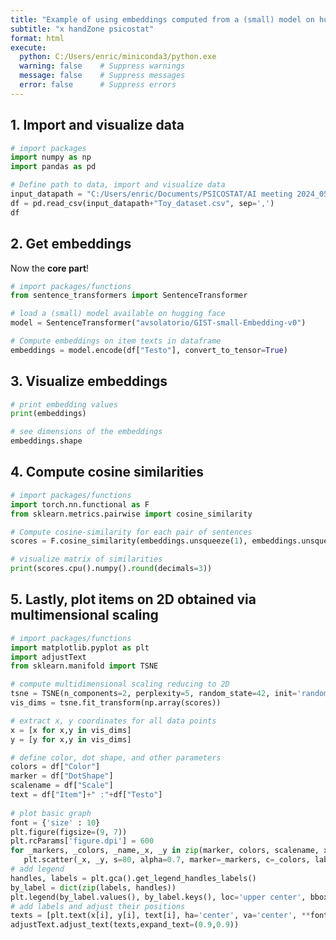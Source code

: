 ```yaml
---
title: "Example of using embeddings computed from a (small) model on hugging face"
subtitle: "x handZone psicostat"
format: html
execute:
  python: C:/Users/enric/miniconda3/python.exe
  warning: false    # Suppress warnings
  message: false    # Suppress messages
  error: false      # Suppress errors
---
```

<!--   reticulate::repl_python()   -->

## 1. Import and visualize data

```python
# import packages
import numpy as np
import pandas as pd

# Define path to data, import and visualize data
input_datapath = "C:/Users/enric/Documents/PSICOSTAT/AI meeting 2024_05_22/" 
df = pd.read_csv(input_datapath+"Toy_dataset.csv", sep=',') 
df
```

## 2. Get embeddings

Now the **core part**!

```python
# import packages/functions
from sentence_transformers import SentenceTransformer

# load a (small) model available on hugging face 
model = SentenceTransformer("avsolatorio/GIST-small-Embedding-v0")

# Compute embeddings on item texts in dataframe
embeddings = model.encode(df["Testo"], convert_to_tensor=True)
```

## 3. Visualize embeddings

```python
# print embedding values
print(embeddings)

# see dimensions of the embeddings
embeddings.shape
```

## 4. Compute cosine similarities

```python
# import packages/functions
import torch.nn.functional as F
from sklearn.metrics.pairwise import cosine_similarity

# Compute cosine-similarity for each pair of sentences
scores = F.cosine_similarity(embeddings.unsqueeze(1), embeddings.unsqueeze(0), dim=-1)

# visualize matrix of similarities
print(scores.cpu().numpy().round(decimals=3))
```

## 5. Lastly, plot items on 2D obtained via multimensional scaling

```python
# import packages/functions
import matplotlib.pyplot as plt
import adjustText
from sklearn.manifold import TSNE

# compute multidimensional scaling reducing to 2D
tsne = TSNE(n_components=2, perplexity=5, random_state=42, init='random', learning_rate=200)
vis_dims = tsne.fit_transform(np.array(scores))

# extract x, y coordinates for all data points
x = [x for x,y in vis_dims]
y = [y for x,y in vis_dims]

# define color, dot shape, and other parameters
colors = df["Color"]
marker = df["DotShape"]
scalename = df["Scale"]
text = df["Item"]+" :"+df["Testo"]
    
# plot basic graph
font = {'size' : 10}
plt.figure(figsize=(9, 7))
plt.rcParams['figure.dpi'] = 600
for _markers, _colors, _name,_x, _y in zip(marker, colors, scalename, x, y):
   plt.scatter(_x, _y, s=80, alpha=0.7, marker=_markers, c=_colors, label=_name)
# add legend
handles, labels = plt.gca().get_legend_handles_labels()
by_label = dict(zip(labels, handles))
plt.legend(by_label.values(), by_label.keys(), loc='upper center', bbox_to_anchor=(1, 1), fontsize=8)
# add labels and adjust their positions
texts = [plt.text(x[i], y[i], text[i], ha='center', va='center', **font) for i in range(len(text))]
adjustText.adjust_text(texts,expand_text=(0.9,0.9))
```
